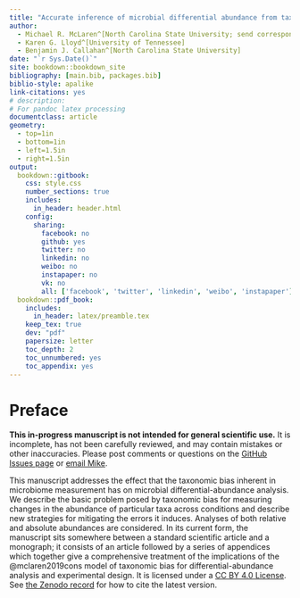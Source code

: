 ```yaml
---
title: "Accurate inference of microbial differential abundance from taxonomically-biased microbiome measurements"
author:
  - Michael R. McLaren^[North Carolina State University; send correspondence to m.mclaren42@gmail.com]
  - Karen G. Lloyd^[University of Tennessee]
  - Benjamin J. Callahan^[North Carolina State University]
date: "`r Sys.Date()`"
site: bookdown::bookdown_site
bibliography: [main.bib, packages.bib]
biblio-style: apalike
link-citations: yes
# description:
# For pandoc latex processing
documentclass: article
geometry:
  - top=1in
  - bottom=1in
  - left=1.5in
  - right=1.5in
output:
  bookdown::gitbook:
    css: style.css
    number_sections: true
    includes:
      in_header: header.html
    config:
      sharing:
        facebook: no
        github: yes
        twitter: no
        linkedin: no
        weibo: no
        instapaper: no
        vk: no
        all: ['facebook', 'twitter', 'linkedin', 'weibo', 'instapaper']
  bookdown::pdf_book:
    includes:
      in_header: latex/preamble.tex
    keep_tex: true
    dev: "pdf"
    papersize: letter
    toc_depth: 2
    toc_unnumbered: yes
    toc_appendix: yes
---
```


# Preface {-}

::: {#preface-warning .rmdnote}

**This in-progress manuscript is not intended for general scientific use.**
It is incomplete, has not been carefully reviewed, and may contain mistakes or other inaccuracies.
Please post comments or questions on the [GitHub Issues page](https://github.com/mikemc/differential-abundance-theory/issues) or [email Mike](m.mclaren42@gmail.com).

:::

This manuscript addresses the effect that the taxonomic bias inherent in microbiome measurement has on microbial differential-abundance analysis.
We describe the basic problem posed by taxonomic bias for measuring changes in the abundance of particular taxa across conditions and describe new strategies for mitigating the errors it induces.
Analyses of both relative and absolute abundances are considered.
In its current form, the manuscript sits somewhere between a standard scientific article and a monograph; 
it consists of an article followed by a series of appendices which together give a comprehensive treatment of the implications of the @mclaren2019cons model of taxonomic bias for differential-abundance analysis and experimental design.
It is licensed under a [CC BY 4.0 License](https://creativecommons.org/licenses/by/4.0/).
See [the Zenodo record](https://doi.org/10.5281/zenodo.4552717) for how to cite the latest version.
